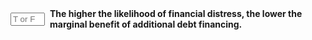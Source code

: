 ::: {.question-block}

<form onsubmit="event.preventDefault(); checkAnswerBox('module9_tf_q41','T')" style="display: flex; align-items: center; gap: 8px;">
  <input type="text" id="module9_tf_q41" name="module9_tf_q41" maxlength="1" placeholder="T or F" style="width: 55px;" data-correct-answer="T" /> 
  <label for="module9_tf_q41"><strong>The higher the likelihood of financial distress, the lower the marginal benefit of additional debt financing.</strong></label>
</form>

<div id="feedback-module9_tf_q41" class="feedback" data-status="" style="display:none;">
TRUE. As the probability of distress rises, the tax advantages of extra debt are outweighed by expected distress costs, reducing the incentive to borrow.
</div>

:::

